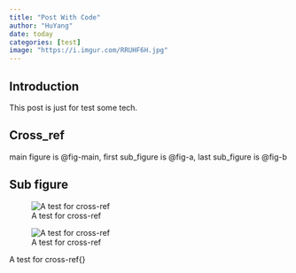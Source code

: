 ```yaml
---
title: "Post With Code"
author: "HuYang"
date: today
categories: [test]
image: "https://i.imgur.com/RRUHF6H.jpg"
---
```


## Introduction

This post is just for test some tech.

## Cross_ref

main figure is @fig-main, first sub_figure is @fig-a, last sub_figure is @fig-b

## Sub figure
:::{#fig-main layout-ncol="2" layout-valign="bottom"}

![A test for cross-ref](https://i.imgur.com/RRUHF6H.jpg){#fig-a}

![A test for cross-ref](https://i.imgur.com/S7d1TjU.jpg){#fig-b}

A test for cross-ref{}
:::